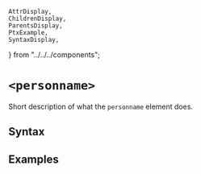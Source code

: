     AttrDisplay,
    ChildrenDisplay,
    ParentsDisplay,
    PtxExample,
    SyntaxDisplay,
} from "../../../components";

# `<personname>`

Short description of what the `personname` element does.

## Syntax

<SyntaxDisplay name="personname" />

## Examples

    